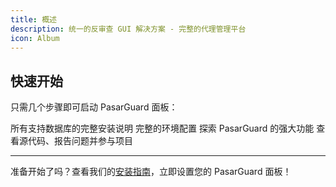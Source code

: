 ```yaml
---
title: 概述
description: 统一的反审查 GUI 解决方案 - 完整的代理管理平台
icon: Album
---
```


## 快速开始

只需几个步骤即可启动 PasarGuard 面板：

<Cards>
  <Card title="安装指南" href="/panel/installation">
    所有支持数据库的完整安装说明
  </Card>

  <Card title="配置指南" href="/panel/configuration">
    完整的环境配置
  </Card>

  <Card title="功能" href="/panel/configuration">
    探索 PasarGuard 的强大功能
  </Card>

  <Card title="GitHub 仓库" href="https://github.com/PasarGuard/panel">
    查看源代码、报告问题并参与项目
  </Card>

</Cards>

---

准备开始了吗？查看我们的[安装指南](/panel/installation)，立即设置您的 PasarGuard 面板！
